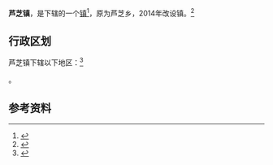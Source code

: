 {{中国乡级行政区
|景观照片文件名 = 201708 Zhangping-Quanzhou-Xiaocuogang Railway near Meishuikeng.jpg
|景观照片描述 = [[漳泉肖铁路|漳泉肖铁路]]在涵梅村境内的区段
|汉语拼音 = 
|其他语言 = 
|其他语言名称 = 
|旧称 = 
|地名出处 = 
|位置图文件名 = 
|位置图描述 = 
|自定义图片= 
|建置时间 = 
|政府驻地 = 
|毗邻 = 
|总面积 = 
|总人口 = 
|总人口年份 = 
|户籍人口 = 
|户籍人口年份 = 
|常住人口 = 
|常住人口年份 = 
|人口密度 = 
|GDP = 
|GDP年份 = 
|邮政编码 = 
|电话区号 = 597
|官方网站 = 
|网站名称 = 
|35/08/81/200/000}}

'''芦芝镇'''，是{{PRC admin/fullname|35/08/81/200/000|3}}下辖的一个[[行政建制镇|镇]]<ref>{{PRC admin/ref sgc|{{PRC admin/parent|35/08/81/200/000}}}}</ref>，原为芦芝乡，2014年改设镇。<ref>{{cite web|url=http://www.fujian.gov.cn/inc/doc.htm?docid=780263|title=福建省人民政府关于漳平市芦芝乡撤乡设镇的批复|publisher=[[福建省人民政府|福建省人民政府]]|date=2014-09-19|accessdate=2017-08-19|archive-url=https://web.archive.org/web/20170819115238/http://www.fujian.gov.cn/inc/doc.htm?docid=780263|archive-date=2017-08-19|dead-url=yes}}</ref>

== 行政区划 ==
芦芝镇下辖以下地区：<ref>{{PRC admin/ref sgc|35/08/81/200/000}}</ref>

{{PRC admin/children|35/08/81/200/000}}。

== 参考资料 ==
{{reflist}}

{{行政区划小作品}}
{{PRC admin/navcat|35/08/81/200/000}}